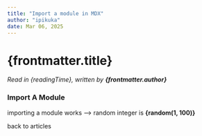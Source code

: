 ```yaml
---
title: "Import a module in MDX"
author: "ipikuka"
date: Mar 06, 2025
---
```


# {frontmatter.title}

_Read in {readingTime}, written by **{frontmatter.author}**_

### Import A Module


importing a module works --> random integer is **{random(1, 100)}**

<Link href={"/articles"}>back to articles</Link>
